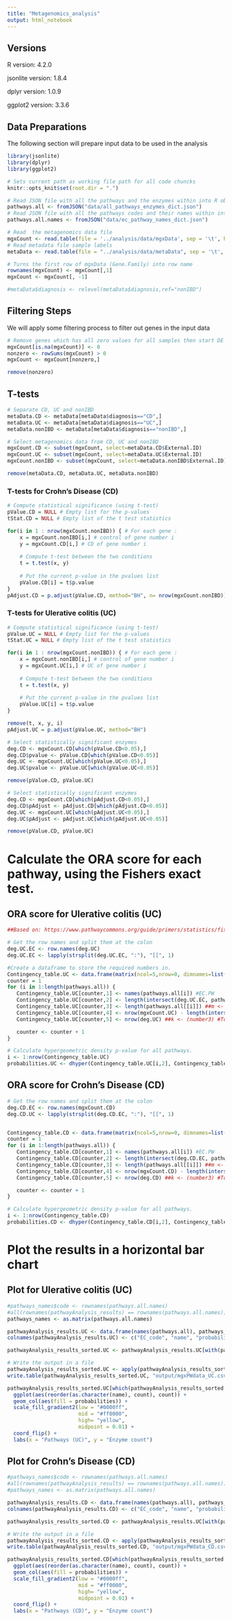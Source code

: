 ```yaml
---
title: "Metagenomics_analysis"
output: html_notebook
---
```


## Versions

R version: 4.2.0

jsonlite version: 1.8.4

dplyr version: 1.0.9

ggplot2 version: 3.3.6


## Data Preparations

The following section will prepare input data to be used in the analysis

```r
library(jsonlite)
library(dplyr)
library(ggplot2)

# Sets current path as working file path for all code chuncks
knitr::opts_knit$set(root.dir = ".")

# Read JSON file with all the pathways and the enzymes within into R object
pathways.all <- fromJSON("data/all_pathways_enzymes_dict.json")
# Read JSON file with all the pathways codes and their names within into R object
pathways.all.names <- fromJSON("data/ec_pathway_names_dict.json")

# Read  the metagenomics data file
mgxCount <- read.table(file = '../analysis/data/mgxData', sep = '\t', header = TRUE)
# Read metadata file sample labels
metaData <- read.table(file = "../analysis/data/metaData", sep = '\t', stringsAsFactors = TRUE, header = TRUE)

# Turns the first row of mgxData (Gene.Family) into row name
rownames(mgxCount) <- mgxCount[,1]
mgxCount <- mgxCount[, -1]

#metaData$diagnosis <- relevel(metaData$diagnosis,ref="nonIBD")
```

## Filtering Steps

We will apply some filtering process to filter out genes in the input data

```r
# Remove genes which has all zero values for all samples then start DE analysis
mgxCount[is.na(mgxCount)] <- 0
nonzero <- rowSums(mgxCount) > 0
mgxCount <- mgxCount[nonzero,]

remove(nonzero)
```

## T-tests

```r
# Separate CD, UC and nonIBD
metaData.CD <- metaData[metaData$diagnosis=="CD",]
metaData.UC <- metaData[metaData$diagnosis=="UC",]
metaData.nonIBD <- metaData[metaData$diagnosis=="nonIBD",]

# Select metagenomics data from CD, UC and nonIBD
mgxCount.CD <- subset(mgxCount, select=metaData.CD$External.ID)
mgxCount.UC <- subset(mgxCount, select=metaData.UC$External.ID)
mgxCount.nonIBD <- subset(mgxCount, select=metaData.nonIBD$External.ID)

remove(metaData.CD, metaData.UC, metaData.nonIBD)
```

### T-tests for Crohn's Disease (CD)

```r
# Compute statistical significance (using t-test)
pValue.CD = NULL # Empty list for the p-values
tStat.CD = NULL # Empty list of the t test statistics

for(i in 1 : nrow(mgxCount.nonIBD)) { # For each gene : 
	x = mgxCount.nonIBD[i,] # control of gene number i
	y = mgxCount.CD[i,] # CD of gene number i
	
	# Compute t-test between the two conditions
	t = t.test(x, y)
	
	# Put the current p-value in the pvalues list
	pValue.CD[i] = t$p.value
}
pAdjust.CD = p.adjust(pValue.CD, method="BH", n= nrow(mgxCount.nonIBD))
```

### T-tests for Ulerative colitis (UC)

```r
# Compute statistical significance (using t-test)
pValue.UC = NULL # Empty list for the p-values
tStat.UC = NULL # Empty list of the t test statistics

for(i in 1 : nrow(mgxCount.nonIBD)) { # For each gene : 
	x = mgxCount.nonIBD[i,] # control of gene number i
	y = mgxCount.UC[i,] # UC of gene number i
	
	# Compute t-test between the two conditions
	t = t.test(x, y)
	
	# Put the current p-value in the pvalues list
	pValue.UC[i] = t$p.value
}

remove(t, x, y, i)
pAdjust.UC = p.adjust(pValue.UC, method="BH")
```

```r
# Select statistically significant enzymes
deg.CD <- mgxCount.CD[which(pValue.CD<0.05),]
deg.CD$pvalue <- pValue.CD[which(pValue.CD<0.05)]
deg.UC <- mgxCount.UC[which(pValue.UC<0.05),]
deg.UC$pvalue <- pValue.UC[which(pValue.UC<0.05)]

remove(pValue.CD, pValue.UC)
```

```r
# Select statistically significant enzymes
deg.CD <- mgxCount.CD[which(pAdjust.CD<0.05),]
deg.CD$pAdjust <- pAdjust.CD[which(pAdjust.CD<0.05)]
deg.UC <- mgxCount.UC[which(pAdjust.UC<0.05),]
deg.UC$pAdjust <- pAdjust.UC[which(pAdjust.UC<0.05)]

remove(pValue.CD, pValue.UC)
```

# Calculate the ORA score for each pathway, using the Fishers exact test.

## ORA score for Ulerative colitis (UC)

```r
##Based on: https://www.pathwaycommons.org/guide/primers/statistics/fishers_exact_test/

# Get the row names and split them at the colon
deg.UC.EC <- row.names(deg.UC)
deg.UC.EC <- lapply(strsplit(deg.UC.EC, ":"), "[[", 1)

#Create a dataframe to store the required numbers in.
Contingency_table.UC <- data.frame(matrix(ncol=5,nrow=0, dimnames=list(NULL, c("EC.PW", "x", "m", "n", "k"))))
counter = 1
for (i in 1:length(pathways.all)) {
   Contingency_table.UC[counter,1] <- names(pathways.all[i]) #EC.PW
   Contingency_table.UC[counter,2] <- length(intersect(deg.UC.EC, pathways.all[[i]])) ##x <- (number4) #Total differentially changed enzymes, also in a PW.
   Contingency_table.UC[counter,3] <- length(pathways.all[[i]]) ##m <- (number) #Total Enzymes in PW
   Contingency_table.UC[counter,4] <- nrow(mgxCount.UC) - length(intersect(deg.UC.EC, pathways.all[[i]])) ##n <- (number2) #Total Metabolites measured not in PW
   Contingency_table.UC[counter,5] <- nrow(deg.UC) ##k <- (number3) #Total differentially changed enzymes

   counter <- counter + 1
}

# Calculate hypergeometric density p-value for all pathways.
i <- 1:nrow(Contingency_table.UC)
probabilities.UC <- dhyper(Contingency_table.UC[i,2], Contingency_table.UC[i,3], Contingency_table.UC[i,4], Contingency_table.UC[i,5], log = FALSE)

```

## ORA score for Crohn's Disease (CD)

```r
# Get the row names and split them at the colon
deg.CD.EC <- row.names(mgxCount.CD)
deg.CD.UC <- lapply(strsplit(deg.CD.EC, ":"), "[[", 1)


Contingency_table.CD <- data.frame(matrix(ncol=5,nrow=0, dimnames=list(NULL, c("EC.PW", "x", "m", "n", "k"))))
counter = 1
for (i in 1:length(pathways.all)) {
   Contingency_table.CD[counter,1] <- names(pathways.all[i]) #EC.PW
   Contingency_table.CD[counter,2] <- length(intersect(deg.CD.EC, pathways.all[[i]])) ##x <- (number4) #Total differentially changed enzymes, also in a PW.
   Contingency_table.CD[counter,3] <- length(pathways.all[[i]]) ##m <- (number) #Total Enzymes in PW
   Contingency_table.CD[counter,4] <- nrow(mgxCount.CD) - length(intersect(deg.CD.EC, pathways.all[[i]])) ##n <- (number2) #Total Metabolites measured not in PW
   Contingency_table.CD[counter,5] <- nrow(deg.CD) ##k <- (number3) #Total differentially changed enzymes

   counter <- counter + 1
}

# Calculate hypergeometric density p-value for all pathways.
i <- 1:nrow(Contingency_table.CD)
probabilities.CD <- dhyper(Contingency_table.CD[i,2], Contingency_table.CD[i,3], Contingency_table.CD[i,4], Contingency_table.CD[i,5], log = FALSE)
```

# Plot the results in a horizontal bar chart

## Plot for Ulerative colitis (UC)

```r
#pathways_names$code <- rownames(pathways.all.names)
#all(rownames(pathwayAnalysis_results) == rownames(pathways.all.names))
pathways_names <- as.matrix(pathways.all.names)

pathwayAnalysis_results.UC <- data.frame(names(pathways.all), pathways_names, probabilities.UC, lengths(pathways.all))
colnames(pathwayAnalysis_results.UC) <- c("EC_code", "name", "probabilities", "count")

pathwayAnalysis_results_sorted.UC <- pathwayAnalysis_results.UC[with(pathwayAnalysis_results.UC, order(probabilities)),]

# Write the output in a file
pathwayAnalysis_results_sorted.UC <- apply(pathwayAnalysis_results_sorted.UC,2,as.character)
write.table(pathwayAnalysis_results_sorted.UC, "output/mgxPWdata_UC.csv", sep =",", row.names = FALSE)
```

```r
pathwayAnalysis_results_sorted.UC[which(pathwayAnalysis_results_sorted.UC$probabilities < 0.05),] %>% 
  ggplot(aes(reorder(as.character(name), count), count)) + 
  geom_col(aes(fill = probabilities)) + 
  scale_fill_gradient2(low = "#0000ff", 
                       mid = "#ff0000",
                       high= "yellow",
                       midpoint = 0.01) +
  coord_flip() + 
  labs(x = "Pathways (UC)", y = "Enzyme count")
```

## Plot for Crohn's Disease (CD)

```r
#pathways_names$code <- rownames(pathways.all.names)
#all(rownames(pathwayAnalysis_results) == rownames(pathways.all.names))
#pathways_names <- as.matrix(pathways.all.names)

pathwayAnalysis_results.CD <- data.frame(names(pathways.all), pathways_names, probabilities.CD, lengths(pathways.all))
colnames(pathwayAnalysis_results.CD) <- c("EC_code", "name", "probabilities", "count")

pathwayAnalysis_results_sorted.CD <- pathwayAnalysis_results.UC[with(pathwayAnalysis_results.UC, order(probabilities)),]

# Write the output in a file
pathwayAnalysis_results_sorted.CD <- apply(pathwayAnalysis_results_sorted.CD,2,as.character)
write.table(pathwayAnalysis_results_sorted.CD, "output/mgxPWdata_CD.csv", sep =",", row.names = FALSE)
```

```r
pathwayAnalysis_results_sorted.CD[which(pathwayAnalysis_results_sorted.CD$probabilities < 0.05),] %>% 
  ggplot(aes(reorder(as.character(name), count), count)) + 
  geom_col(aes(fill = probabilities)) + 
  scale_fill_gradient2(low = "#0000ff", 
                       mid = "#ff0000",
                       high= "yellow",
                       midpoint = 0.01) +
  coord_flip() + 
  labs(x = "Pathways (CD)", y = "Enzyme count")
```
